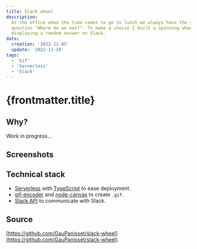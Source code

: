 ```yaml
---
title: Slack wheel
description:
  At the office when the time comes to go to lunch we always have the same
  question "Where do we eat?". To make a choice I built a spinning wheel
  displaying a random answer on Slack.
date:
  creation: '2022-11-05'
  update: '2022-11-20'
tags:
  - 'Gif'
  - 'Serverless'
  - 'Slack'
---
```



# {frontmatter.title}

## Why?

Work in progress...

## Screenshots

<MdxImage
  alt=".gif showing a Slack channel in which I'm typing the Slack wheel command to create a random spinning wheel with food types as options. The 'french' food wins when the wheel stop spinning."
  caption="Slack wheel in use on our Slack channel."
  src="slack-wheel/slack-wheel.gif"
/>

## Technical stack

- [Serverless](https://www.serverless.com/framework/docs/getting-started) with
  [TypeScript](https://www.typescriptlang.org/docs/) to ease deployment.
- [gif-encoder](https://www.npmjs.com/package/gif-encoder) and
  [node-canvas](https://github.com/Automattic/node-canvas) to create `.gif`.
- [Slack API](https://api.slack.com) to communicate with Slack.

## Source

[https://github.com/GauPanisset/slack-wheel](https://github.com/GauPanisset/slack-wheel)
